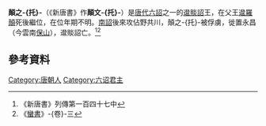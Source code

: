 {{NoteTA|T=zh-hans:颠之托; zh-hant:顛之托;
|1=zh-hans:托; zh-hant:托;}}
'''顛之-{托}-'''（《新唐書》作'''顛文-{托}-'''）是[[唐代|唐代]][[六詔|六詔]]之一的[[邆賧詔|邆賧詔]]王，在父王[[邆羅顛|邆羅顛]]死後繼位，在位年期不明。[[南詔|南詔]]後來攻佔野共川，顛之-{托}-被俘虜，徙置永昌（今雲南[[保山|保山]]），邆賧詔亡。<ref>《新唐書》列傳第一百四十七中</ref><ref>《[[蠻書|蠻書]]》-{卷}-三</ref>

{{start box}}
{{s-before|[[邆羅顛|邆羅顛]]}}
{{s-title|[[六詔|六詔]][[邆賧詔|邆賧詔]]王}}
{{s-after|無}}
{{end box}}

==參考資料==
<div class="references-small">
<references/>
</div>
{{六詔君主}}
[[Category:唐朝人|Category:唐朝人]]
[[Category:六诏君主|Category:六诏君主]]